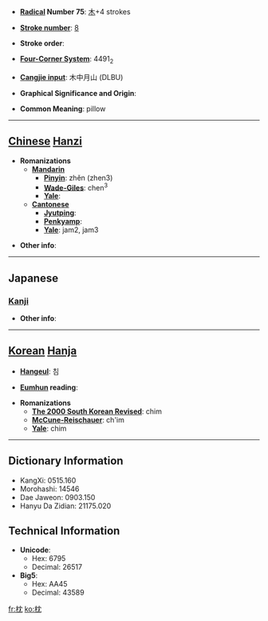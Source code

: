 * '''[[Wiktionary:Chinese radical index| Radical]] Number 75''': [[Wiktionary:Chinese radical index 木|木]]+4 strokes

* '''[[Wiktionary:Chinese total strokes index|Stroke number]]''': [[Wiktionary:Chinese total strokes index 8|8]]

* '''Stroke order''': 

* '''[[Wiktionary:Chinese four corner index|Four-Corner System]]''': 4491<sub>2</sub>

* '''[[Wiktionary:Chinese Cangjie index|Cangjie input]]''': 木中月山 (DLBU)

* '''Graphical Significance and Origin''': 

* '''Common Meaning''': pillow

----

== [[Chinese]] [[Hanzi]] ==

* '''Romanizations'''
** '''[[Mandarin]]'''
*** '''[[Pinyin]]''': zhěn (zhen3)
*** '''[[Wade-Giles]]''': chen<sup>3</sup>
*** '''[[Yale]]''': 
** '''[[Cantonese]]'''
*** '''[[Jyutping]]''':
*** '''[[Penkyamp]]''': 
*** '''[[Yale]]''': jam2, jam3

* '''Other info''': 

----

==Japanese==
===[[Kanji]]===
{{kanji|on readings=[[ちん]] (chin)
|kun readings=[[まくら]] (makura)
}}

* '''Other info''':  

----

== [[Korean]] [[Hanja]] ==

* '''[[Hangeul]]''': 침

* '''[[Eumhun]] reading''': 

* '''Romanizations'''
** '''[[The 2000 South Korean Revised Romanization|The 2000 South Korean Revised]]''': chim
** '''[[McCune-Reischauer]]''': ch'im
** '''[[Yale]]''': chim

----

== Dictionary Information ==

* KangXi: 0515.160
* Morohashi: 14546
* Dae Jaweon: 0903.150
* Hanyu Da Zidian: 21175.020

== Technical Information ==

* '''Unicode''':
** Hex: 6795
** Decimal: 26517
* '''Big5''':
** Hex: AA45
** Decimal: 43589

[[fr:枕]]
[[ko:枕]]